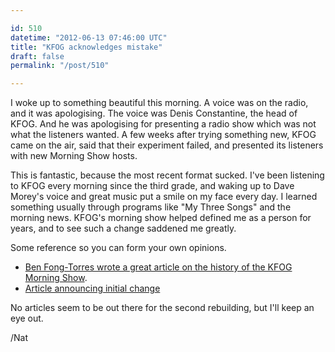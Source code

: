 ```yaml
---

id: 510
datetime: "2012-06-13 07:46:00 UTC"
title: "KFOG acknowledges mistake"
draft: false
permalink: "/post/510"

---
```


I woke up to something beautiful this morning. A voice was on the radio, and it was apologising. The voice was Denis Constantine, the head of KFOG. And he was apologising for presenting a radio show which was not what the listeners wanted. A few weeks after trying something new, KFOG came on the air, said that their experiment failed, and presented its listeners with new Morning Show hosts.

This is fantastic, because the most recent format sucked. I've been listening to KFOG every morning since the third grade, and waking up to Dave Morey's voice and great music put a smile on my face every day. I learned something usually through programs like "My Three Songs" and the morning news. KFOG's morning show helped defined me as a person for years, and to see such a change saddened me greatly.

Some reference so you can form your own opinions.

 * [Ben Fong-Torres wrote a great article on the history of the KFOG Morning Show](http://www.sfgate.com/cgi-bin/article.cgi?f=/c/a/2012/06/10/PKIF1OPLI0.DTL&ao=all).
 * [Article announcing initial change](http://www.allaccess.com/net-news/archive/story/105995/kfog-announces-new-morning-show)

No articles seem to be out there for the second rebuilding, but I'll keep an eye out.

/Nat


